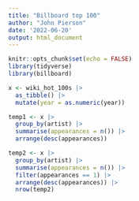 ```yaml
---
title: "Billboard top 100"
author: "John Pierson"
date: '2022-06-20'
output: html_document
---
```


```r
knitr::opts_chunk$set(echo = FALSE)
library(tidyverse)
library(billboard)
```

```r
x <- wiki_hot_100s |>
  as_tibble() |> 
  mutate(year = as.numeric(year))
```

```r
temp1 <- x |> 
  group_by(artist) |> 
  summarise(appearances = n()) |>
  arrange(desc(appearances))
```


```r
temp2 <- x |> 
  group_by(artist) |> 
  summarise(appearances = n()) |> 
  filter(appearances == 1) |> 
  arrange(desc(appearances)) |> 
  nrow(temp2)
```

